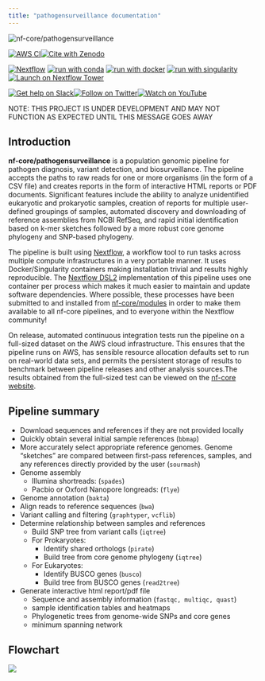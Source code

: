 ```yaml
---
title: "pathogensurveillance documentation"
---
```


<picture> <source media="(prefers-color-scheme: dark)" srcset="images/nf-core-pathogensurveillance_logo_dark.png"> <source media="(prefers-color-scheme: light)" srcset="images/nf-core-pathogensurveillance_logo_light.png"> <img src="images/nf-core-pathogensurveillance_logo_light.png" alt="nf-core/pathogensurveillance"/> </picture>

[![AWS CI](https://img.shields.io/badge/CI%20tests-full%20size-FF9900?labelColor=000000&logo=Amazon%20AWS)](https://nf-co.re/pathogensurveillance/results)[![Cite with Zenodo](http://img.shields.io/badge/DOI-10.5281/zenodo.XXXXXXX-1073c8?labelColor=000000)](https://doi.org/10.5281/zenodo.XXXXXXX)

[![Nextflow](https://img.shields.io/badge/nextflow%20DSL2-%E2%89%A521.10.3-23aa62.svg)](https://www.nextflow.io/) [![run with conda](http://img.shields.io/badge/run%20with-conda-3EB049?labelColor=000000&logo=anaconda)](https://docs.conda.io/en/latest/) [![run with docker](https://img.shields.io/badge/run%20with-docker-0db7ed?labelColor=000000&logo=docker)](https://www.docker.com/) [![run with singularity](https://img.shields.io/badge/run%20with-singularity-1d355c.svg?labelColor=000000)](https://sylabs.io/docs/) [![Launch on Nextflow Tower](https://img.shields.io/badge/Launch%20%F0%9F%9A%80-Nextflow%20Tower-%234256e7)](https://tower.nf/launch?pipeline=https://github.com/nf-core/pathogensurveillance)

[![Get help on Slack](http://img.shields.io/badge/slack-nf--core%20%23pathogensurveillance-4A154B?labelColor=000000&logo=slack)](https://nfcore.slack.com/channels/pathogensurveillance)[![Follow on Twitter](http://img.shields.io/badge/twitter-%40nf__core-1DA1F2?labelColor=000000&logo=twitter)](https://twitter.com/nf_core)[![Watch on YouTube](http://img.shields.io/badge/youtube-nf--core-FF0000?labelColor=000000&logo=youtube)](https://www.youtube.com/c/nf-core)

 NOTE: THIS PROJECT IS UNDER DEVELOPMENT AND MAY NOT FUNCTION AS EXPECTED UNTIL THIS MESSAGE GOES AWAY

## Introduction {#introduction}

<!-- TODO nf-core: Write a 1-2 sentence summary of what data the pipeline is for and what it does -->

**nf-core/pathogensurveillance** is a population genomic pipeline for pathogen diagnosis, variant detection, and biosurveillance.
The pipeline accepts the paths to raw reads for one or more organisms (in the form of a CSV file) and creates reports in the form of interactive HTML reports or PDF documents.
Significant features include the ability to analyze unidentified eukaryotic and prokaryotic samples, creation of reports for multiple user-defined groupings of samples, automated discovery and downloading of reference assemblies from NCBI RefSeq, and rapid initial identification based on k-mer sketches followed by a more robust core genome phylogeny and SNP-based phylogeny.

The pipeline is built using [Nextflow](https://www.nextflow.io), a workflow tool to run tasks across multiple compute infrastructures in a very portable manner.
It uses Docker/Singularity containers making installation trivial and results highly reproducible.
The [Nextflow DSL2](https://www.nextflow.io/docs/latest/dsl2.html) implementation of this pipeline uses one container per process which makes it much easier to maintain and update software dependencies.
Where possible, these processes have been submitted to and installed from [nf-core/modules](https://github.com/nf-core/modules) in order to make them available to all nf-core pipelines, and to everyone within the Nextflow community!

<!-- TODO nf-core: Add full-sized test dataset and amend the paragraph below if applicable -->

On release, automated continuous integration tests run the pipeline on a full-sized dataset on the AWS cloud infrastructure.
This ensures that the pipeline runs on AWS, has sensible resource allocation defaults set to run on real-world data sets, and permits the persistent storage of results to benchmark between pipeline releases and other analysis sources.The results obtained from the full-sized test can be viewed on the [nf-core website](https://nf-co.re/pathogensurveillance/results).

## Pipeline summary {#pipelinesummary}

-   Download sequences and references if they are not provided locally
-   Quickly obtain several initial sample references (`bbmap`)
-   More accurately select appropriate reference genomes. Genome "sketches" are compared between first-pass references, samples, and any references directly provided by the user (`sourmash`)
-   Genome assembly
    -   Illumina shortreads: (`spades`)
    -   Pacbio or Oxford Nanopore longreads: (`flye`)
-   Genome annotation (`bakta`)
-   Align reads to reference sequences (`bwa`)
-   Variant calling and filtering (`graphtyper`, `vcflib`)
-   Determine relationship between samples and references
    -   Build SNP tree from variant calls (`iqtree`)
    -   For Prokaryotes:
        -   Identify shared orthologs (`pirate`)
        -   Build tree from core genome phylogeny (`iqtree`)
    -   For Eukaryotes:
        -   Identify BUSCO genes (`busco`)
        -   Build tree from BUSCO genes (`read2tree`)
-   Generate interactive html report/pdf file
    -   Sequence and assembly information (`fastqc, multiqc, quast`)
    -   sample identification tables and heatmaps
    -   Phylogenetic trees from genome-wide SNPs and core genes
    -   minimum spanning network

## Flowchart {#flowchart}

![](images/pipeline_diagram.png)

